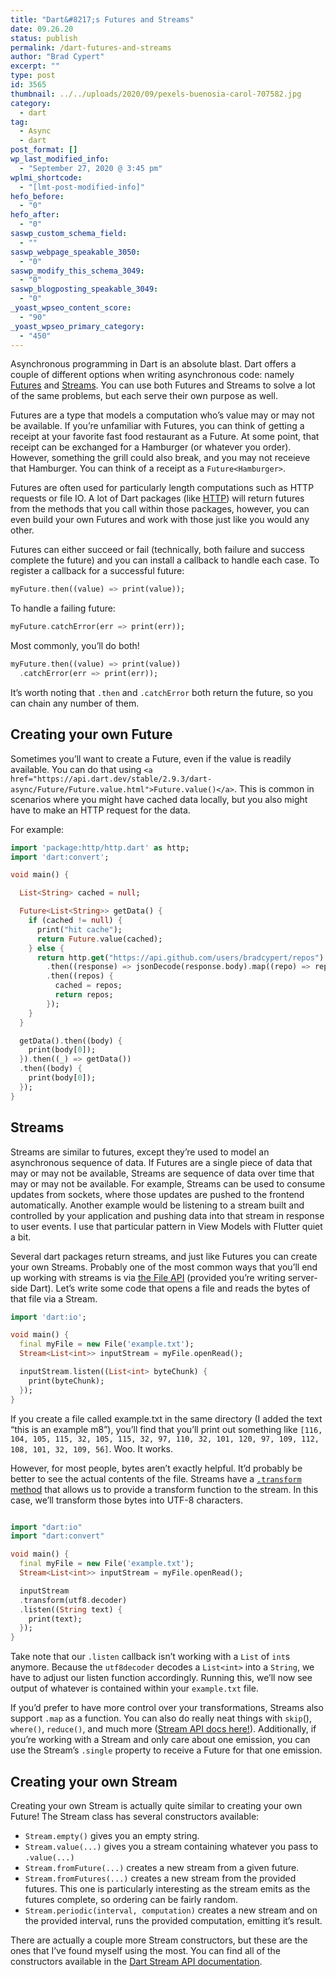 ```yaml
---
title: "Dart&#8217;s Futures and Streams"
date: 09.26.20
status: publish
permalink: /dart-futures-and-streams
author: "Brad Cypert"
excerpt: ""
type: post
id: 3565
thumbnail: ../../uploads/2020/09/pexels-buenosia-carol-707582.jpg
category:
  - dart
tag:
  - Async
  - dart
post_format: []
wp_last_modified_info:
  - "September 27, 2020 @ 3:45 pm"
wplmi_shortcode:
  - "[lmt-post-modified-info]"
hefo_before:
  - "0"
hefo_after:
  - "0"
saswp_custom_schema_field:
  - ""
saswp_webpage_speakable_3050:
  - "0"
saswp_modify_this_schema_3049:
  - "0"
saswp_blogposting_speakable_3049:
  - "0"
_yoast_wpseo_content_score:
  - "90"
_yoast_wpseo_primary_category:
  - "450"
---
```


Asynchronous programming in Dart is an absolute blast. Dart offers a couple of different options when writing asynchronous code: namely [Futures](https://api.dart.dev/stable/2.9.3/dart-async/Future-class.html) and [Streams](https://api.dart.dev/stable/2.9.3/dart-async/Stream-class.html). You can use both Futures and Streams to solve a lot of the same problems, but each serve their own purpose as well.

Futures are a type that models a computation who’s value may or may not be available. If you’re unfamiliar with Futures, you can think of getting a receipt at your favorite fast food restaurant as a Future. At some point, that receipt can be exchanged for a Hamburger (or whatever you order). However, something the grill could also break, and you may not receieve that Hamburger. You can think of a receipt as a `Future<Hamburger>`.

Futures are often used for particularly length computations such as HTTP requests or file IO. A lot of Dart packages (like [HTTP](https://pub.dev/packages/http)) will return futures from the methods that you call within those packages, however, you can even build your own Futures and work with those just like you would any other.

Futures can either succeed or fail (technically, both failure and success complete the future) and you can install a callback to handle each case. To register a callback for a successful future:

```dart
myFuture.then((value) => print(value));
```

To handle a failing future:

```dart
myFuture.catchError(err => print(err));
```

Most commonly, you’ll do both!

```dart
myFuture.then((value) => print(value))
  .catchError(err => print(err));
```

It’s worth noting that `.then` and `.catchError` both return the future, so you can chain any number of them.

## Creating your own Future

Sometimes you’ll want to create a Future, even if the value is readily available. You can do that using `<a href="https://api.dart.dev/stable/2.9.3/dart-async/Future/Future.value.html">Future.value()</a>`. This is common in scenarios where you might have cached data locally, but you also might have to make an HTTP request for the data.

For example:

```dart
import 'package:http/http.dart' as http;
import 'dart:convert';

void main() {

  List<String> cached = null;

  Future<List<String>> getData() {
    if (cached != null) {
      print("hit cache");
      return Future.value(cached);
    } else {
      return http.get("https://api.github.com/users/bradcypert/repos")
        .then((response) => jsonDecode(response.body).map((repo) => repo['name']).toList().cast<String>())
        .then((repos) {
          cached = repos;
          return repos;
        });
    }
  }

  getData().then((body) {
    print(body[0]);
  }).then((_) => getData())
  .then((body) {
    print(body[0]);
  });
}
```

## Streams

Streams are similar to futures, except they’re used to model an asynchronous sequence of data. If Futures are a single piece of data that may or may not be available, Streams are sequence of data over time that may or may not be available. For example, Streams can be used to consume updates from sockets, where those updates are pushed to the frontend automatically. Another example would be listening to a stream built and controlled by your application and pushing data into that stream in response to user events. I use that particular pattern in View Models with Flutter quiet a bit.

Several dart packages return streams, and just like Futures you can create your own Streams. Probably one of the most common ways that you’ll end up working with streams is via [the File API](https://api.dart.dev/stable/2.9.3/dart-io/File-class.html) (provided you’re writing server-side Dart). Let’s write some code that opens a file and reads the bytes of that file via a Stream.

```dart
import 'dart:io';

void main() {
  final myFile = new File('example.txt');
  Stream<List<int>> inputStream = myFile.openRead();

  inputStream.listen((List<int> byteChunk) {
    print(byteChunk);
  });
}
```

If you create a file called example.txt in the same directory (I added the text “this is an example m8”), you’ll find that you’ll print out something like `[116, 104, 105, 115, 32, 105, 115, 32, 97, 110, 32, 101, 120, 97, 109, 112, 108, 101, 32, 109, 56]`. Woo. It works.

However, for most people, bytes aren’t exactly helpful. It’d probably be better to see the actual contents of the file. Streams have a [`.transform` method](https://api.dart.dev/stable/2.9.3/dart-async/Stream/transform.html) that allows us to provide a transform function to the stream. In this case, we’ll transform those bytes into UTF-8 characters.

```dart

import "dart:io"
import "dart:convert"

void main() {
  final myFile = new File('example.txt');
  Stream<List<int>> inputStream = myFile.openRead();

  inputStream
  .transform(utf8.decoder)
  .listen((String text) {
    print(text);
  });
}

```

Take note that our `.listen` callback isn’t working with a `List` of `int`s anymore. Because the `utf8decoder` decodes a `List<int>` into a `String`, we have to adjust our listen function accordingly. Running this, we’ll now see output of whatever is contained within your `example.txt` file.

If you’d prefer to have more control over your transformations, Streams also support `.map` as a function. You can also do really neat things with `skip`(), `where()`, `reduce()`, and much more ([Stream API docs here!](https://api.dart.dev/stable/2.9.3/dart-async/Stream-class.html)). Additionally, if you’re working with a Stream and only care about one emission, you can use the Stream’s `.single` property to receive a Future for that one emission.

## Creating your own Stream

Creating your own Stream is actually quite similar to creating your own Future! The Stream class has several constructors available:

- `Stream.empty()` gives you an empty string.
- `Stream.value(...)` gives you a stream containing whatever you pass to `.value(...)`
- `Stream.fromFuture(...)` creates a new stream from a given future.
- `Stream.fromFutures(...)` creates a new stream from the provided futures. This one is particularly interesting as the stream emits as the futures complete, so ordering can be fairly random.
- `Stream.periodic(interval, computation)` creates a new stream and on the provided interval, runs the provided computation, emitting it’s result.

There are actually a couple more Stream constructors, but these are the ones that I’ve found myself using the most. You can find all of the constructors available in the [Dart Stream API documentation](https://api.dart.dev/stable/2.9.3/dart-async/Stream-class.html).
